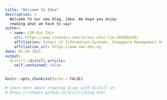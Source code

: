 ```yaml
---
title: "Welcome to Idea"
description: |
  Welcome to our new blog, idea. We hope you enjoy 
  reading what we have to say!
author:
  - name: LIM Kai Chin 
    url: https://www.linkedin.com/in/kai-chin-lim-a5030b156/
    affiliation: School of Information Systems, Singapore Management University
    affiliation_url: https://www.smu.edu.sg
date: 01-04-2021
output:
  distill::distill_article:
    self_contained: false
---
```


```r
knitr::opts_chunk$set(echo = FALSE)

# Learn more about creating blogs with Distill at:
# https://rstudio.github.io/distill/blog.html

```



